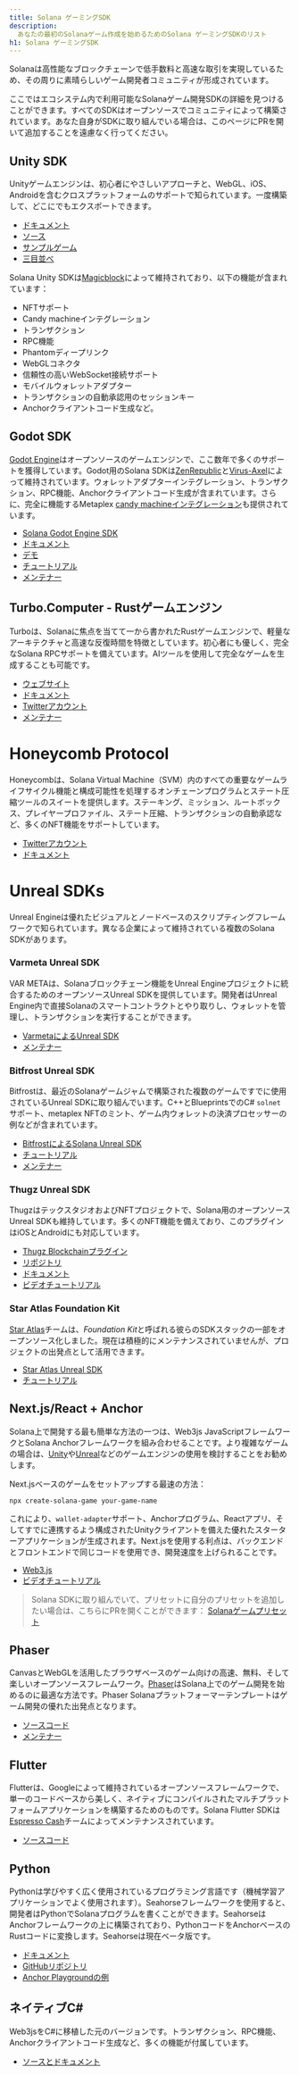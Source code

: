 ```yaml
---
title: Solana ゲーミングSDK
description:
  あなたの最初のSolanaゲーム作成を始めるためのSolana ゲーミングSDKのリスト
h1: Solana ゲーミングSDK
---
```


Solanaは高性能なブロックチェーンで低手数料と高速な取引を実現しているため、その周りに素晴らしいゲーム開発者コミュニティが形成されています。

ここではエコシステム内で利用可能なSolanaゲーム開発SDKの詳細を見つけることができます。すべてのSDKはオープンソースでコミュニティによって構築されています。あなた自身がSDKに取り組んでいる場合は、このページにPRを開いて追加することを遠慮なく行ってください。

## Unity SDK

Unityゲームエンジンは、初心者にやさしいアプローチと、WebGL、iOS、Androidを含むクロスプラットフォームのサポートで知られています。一度構築して、どこにでもエクスポートできます。

- [ドキュメント](https://docs.magicblock.gg/introduction)
- [ソース](https://github.com/magicblock-labs/Solana.Unity-SDK)
- [サンプルゲーム](https://github.com/solana-developers/solana-game-examples)
- [三目並べ](https://blog.magicblock.gg/bolt-tic-tac-toe/)

Solana Unity
SDKは[Magicblock](https://www.magicblock.gg/)によって維持されており、以下の機能が含まれています：

- NFTサポート
- Candy machineインテグレーション
- トランザクション
- RPC機能
- Phantomディープリンク
- WebGLコネクタ
- 信頼性の高いWebSocket接続サポート
- モバイルウォレットアダプター
- トランザクションの自動承認用のセッションキー
- Anchorクライアントコード生成など。

## Godot SDK

[Godot Engine](https://godotengine.org/)はオープンソースのゲームエンジンで、ここ数年で多くのサポートを獲得しています。Godot用のSolana
SDKは[ZenRepublic](https://twitter.com/ZenRepublicNDM)と[Virus-Axel](https://twitter.com/AxelBenjam)によって維持されています。ウォレットアダプターインテグレーション、トランザクション、RPC機能、Anchorクライアントコード生成が含まれています。さらに、完全に機能するMetaplex
[candy machineインテグレーション](https://zenwiki.gitbook.io/solana-godot-sdk-docs/guides/setup-candy-machine)も提供されています。

- [Solana Godot Engine SDK](https://github.com/Virus-Axel/godot-solana-sdk)
- [ドキュメント](https://zenwiki.gitbook.io/solana-godot-sdk-docs)
- [デモ](https://github.com/ZenRepublic/GodotSolanaSDKDemoPackage)
- [チュートリアル](https://www.youtube.com/watch?v=tszFPInYmXQ)
- [メンテナー](https://twitter.com/ZenRepublicNDM)

## Turbo.Computer - Rustゲームエンジン

Turboは、Solanaに焦点を当てて一から書かれたRustゲームエンジンで、軽量なアーキテクチャと高速な反復時間を特徴としています。初心者にも優しく、完全なSolana
RPCサポートを備えています。AIツールを使用して完全なゲームを生成することも可能です。

- [ウェブサイト](https://turbo.computer/)
- [ドキュメント](https://docs.turbo.computer/)
- [Twitterアカウント](https://twitter.com/makegamesfast)
- [メンテナー](https://twitter.com/jozanza)

# Honeycomb Protocol

Honeycombは、Solana Virtual
Machine（SVM）内のすべての重要なゲームライフサイクル機能と構成可能性を処理するオンチェーンプログラムとステート圧縮ツールのスイートを提供します。ステーキング、ミッション、ルートボックス、プレイヤープロファイル、ステート圧縮、トランザクションの自動承認など、多くのNFT機能をサポートしています。

- [Twitterアカウント](https://twitter.com/honeycomb_prtcl)
- [ドキュメント](https://docs.honeycombprotocol.com/)

# Unreal SDKs

Unreal
Engineは優れたビジュアルとノードベースのスクリプティングフレームワークで知られています。異なる企業によって維持されている複数のSolana
SDKがあります。

### Varmeta Unreal SDK

VAR METAは、Solanaブロックチェーン機能をUnreal
Engineプロジェクトに統合するためのオープンソースUnreal
SDKを提供しています。開発者はUnreal
Engine内で直接Solanaのスマートコントラクトとやり取りし、ウォレットを管理し、トランザクションを実行することができます。

- [VarmetaによるUnreal SDK](https://github.com/VAR-META-Tech/UnrealSolanaSDK)
- [メンテナー](https://www.var-meta.com/)

### Bitfrost Unreal SDK

Bitfrostは、最近のSolanaゲームジャムで構築された複数のゲームですでに使用されているUnreal
SDKに取り組んでいます。C++とBlueprintsでのC# `solnet` サポート、metaplex
NFTのミント、ゲーム内ウォレットの決済プロセッサーの例などが含まれています。

- [BitfrostによるSolana Unreal SDK](https://github.com/Bifrost-Technologies/Solana-Unreal-SDK)
- [チュートリアル](https://www.youtube.com/watch?v=S8fm8mFeUkk)
- [メンテナー](https://twitter.com/BifrostTitan)

### Thugz Unreal SDK

ThugzはテックスタジオおよびNFTプロジェクトで、Solana用のオープンソースUnreal
SDKも維持しています。多くのNFT機能を備えており、このプラグインはiOSとAndroidにも対応しています。

- [Thugz Blockchainプラグイン](https://www.fab.com/listings/a7e220ba-93e5-4a3b-99e7-17b13da76f05)
- [リポジトリ](https://github.com/ThugzLabs/Thugz-BC-Plugin-Packaged-for-UE5.4)
- [ドキュメント](https://thugzblockchainplugin-docs.vercel.app/)
- [ビデオチュートリアル](https://www.youtube.com/watch?v=dS7sTZd_E9U&ab_channel=ThugzNFT)

### Star Atlas Foundation Kit

[Star Atlas](https://staratlas.com/)チームは、*Foundation
Kit*と呼ばれる彼らのSDKスタックの一部をオープンソース化しました。現在は積極的にメンテナンスされていませんが、プロジェクトの出発点として活用できます。

- [Star Atlas Unreal SDK](https://github.com/staratlasmeta/FoundationKit)
- [チュートリアル](https://www.youtube.com/watch?v=S8fm8mFeUkk)

## Next.js/React + Anchor

Solana上で開発する最も簡単な方法の一つは、Web3js
JavaScriptフレームワークとSolana
Anchorフレームワークを組み合わせることです。より複雑なゲームの場合は、[Unity](#unity-sdk)や[Unreal](#unreal-sdks)などのゲームエンジンの使用を検討することをお勧めします。

Next.jsベースのゲームをセットアップする最速の方法：

```shell
npx create-solana-game your-game-name
```

これにより、`wallet-adapter`サポート、Anchorプログラム、Reactアプリ、そしてすでに連携するよう構成されたUnityクライアントを備えた優れたスターターアプリケーションが生成されます。Next.jsを使用する利点は、バックエンドとフロントエンドで同じコードを使用でき、開発速度を上げられることです。

- [Web3.js](https://solana.com/docs/clients/javascript)
- [ビデオチュートリアル](https://www.youtube.com/watch?v=fnhivg_pemI&t=1s&ab_channel=Solana)

> Solana
> SDKに取り組んでいて、プリセットに自分のプリセットを追加したい場合は、こちらにPRを開くことができます：
> [Solanaゲームプリセット](https://github.com/solana-developers/solana-game-preset)

## Phaser

CanvasとWebGLを活用したブラウザベースのゲーム向けの高速、無料、そして楽しいオープンソースフレームワーク。[Phaser](https://phaser.io/)はSolana上でのゲーム開発を始めるのに最適な方法です。Phaser
Solanaプラットフォーマーテンプレートはゲーム開発の優れた出発点となります。

- [ソースコード](https://github.com/Bread-Heads-NFT/phaser-solana-platformer-template)
- [メンテナー](https://twitter.com/blockiosaurus)

## Flutter

Flutterは、Googleによって維持されているオープンソースフレームワークで、単一のコードベースから美しく、ネイティブにコンパイルされたマルチプラットフォームアプリケーションを構築するためのものです。Solana
Flutter
SDKは[Espresso Cash](https://www.espressocash.com/)チームによってメンテナンスされています。

- [ソースコード](https://github.com/espresso-cash/espresso-cash-public)

## Python

Pythonは学びやすく広く使用されているプログラミング言語です（機械学習アプリケーションでよく使用されます）。Seahorseフレームワークを使用すると、開発者はPythonでSolanaプログラムを書くことができます。SeahorseはAnchorフレームワークの上に構築されており、PythonコードをAnchorベースのRustコードに変換します。Seahorseは現在ベータ版です。

- [ドキュメント](https://www.seahorse.dev/)
- [GitHubリポジトリ](https://github.com/solana-developers/seahorse)
- [Anchor Playgroundの例](https://beta.solpg.io/tutorials/hello-seahorse)

## ネイティブC#

Web3jsをC#に移植した元のバージョンです。トランザクション、RPC機能、Anchorクライアントコード生成など、多くの機能が付属しています。

- [ソースとドキュメント](https://github.com/bmresearch/Solnet/blob/master/docs/articles/getting_started.md)
